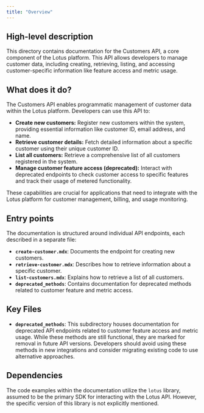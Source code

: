 ```yaml
---
title: "Overview"
---
```


## High-level description
This directory contains documentation for the Customers API, a core component of the Lotus platform. This API allows developers to manage customer data, including creating, retrieving, listing, and accessing customer-specific information like feature access and metric usage.

## What does it do?
The Customers API enables programmatic management of customer data within the Lotus platform. Developers can use this API to:

- **Create new customers:** Register new customers within the system, providing essential information like customer ID, email address, and name.
- **Retrieve customer details:** Fetch detailed information about a specific customer using their unique customer ID.
- **List all customers:** Retrieve a comprehensive list of all customers registered in the system.
- **Manage customer feature access (deprecated):**  Interact with deprecated endpoints to check customer access to specific features and track their usage of metered functionality.

These capabilities are crucial for applications that need to integrate with the Lotus platform for customer management, billing, and usage monitoring.

## Entry points
The documentation is structured around individual API endpoints, each described in a separate file:

- **`create-customer.mdx`**: Documents the endpoint for creating new customers.
- **`retrieve-customer.mdx`**: Describes how to retrieve information about a specific customer.
- **`list-customers.mdx`**: Explains how to retrieve a list of all customers.
- **`deprecated_methods`**: Contains documentation for deprecated methods related to customer feature and metric access.

## Key Files
- **`deprecated_methods`**: This subdirectory houses documentation for deprecated API endpoints related to customer feature access and metric usage. While these methods are still functional, they are marked for removal in future API versions. Developers should avoid using these methods in new integrations and consider migrating existing code to use alternative approaches.

## Dependencies
The code examples within the documentation utilize the `lotus` library, assumed to be the primary SDK for interacting with the Lotus API. However, the specific version of this library is not explicitly mentioned.
